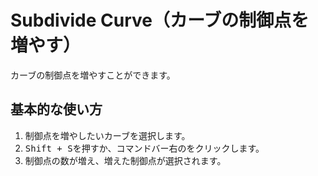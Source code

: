 
# Subdivide Curve（カーブの制御点を増やす）

<Reference shortcut="Shift + S" command="Subdivide Curve" button="コマンドバー右"  buttonIcon='button-subdivide-curve'/>

カーブの制御点を増やすことができます。

## 基本的な使い方

1. 制御点を増やしたいカーブを選択します。
2. <kbd>Shift + S</kbd>を押すか、コマンドバー右の<ButtonIcon type="button-subdivide-curve" />をクリックします。
3. 制御点の数が増え、増えた制御点が選択されます。